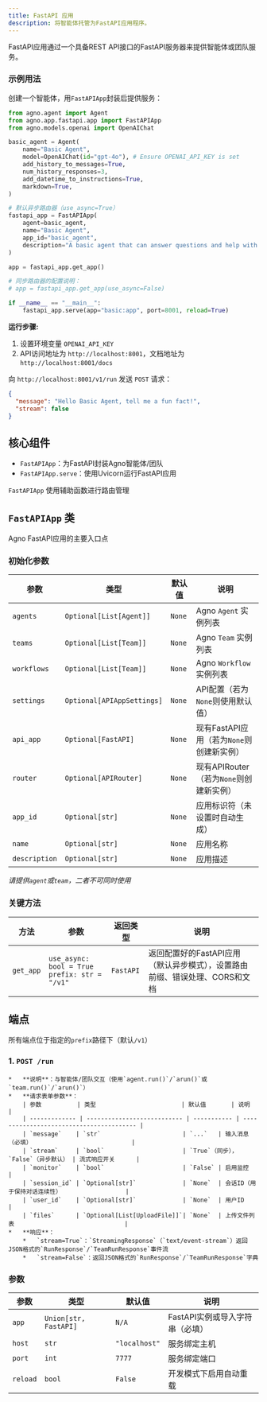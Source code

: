 ```yaml
---
title: FastAPI 应用
description: 将智能体托管为FastAPI应用程序。
---
```

FastAPI应用通过一个具备REST API接口的FastAPI服务器来提供智能体或团队服务。

### 示例用法

创建一个智能体，用`FastAPIApp`封装后提供服务：

```python
from agno.agent import Agent
from agno.app.fastapi.app import FastAPIApp
from agno.models.openai import OpenAIChat

basic_agent = Agent(
    name="Basic Agent",
    model=OpenAIChat(id="gpt-4o"), # Ensure OPENAI_API_KEY is set
    add_history_to_messages=True,
    num_history_responses=3,
    add_datetime_to_instructions=True,
    markdown=True,
)

# 默认异步路由器（use_async=True）
fastapi_app = FastAPIApp(
    agent=basic_agent,
    name="Basic Agent",
    app_id="basic_agent",
    description="A basic agent that can answer questions and help with tasks.",
)

app = fastapi_app.get_app()

# 同步路由器的配置说明：
# app = fastapi_app.get_app(use_async=False)

if __name__ == "__main__":
    fastapi_app.serve(app="basic:app", port=8001, reload=True)

```

**运行步骤:**

1. 设置环境变量 `OPENAI_API_KEY`  
2. API访问地址为 `http://localhost:8001`，文档地址为 `http://localhost:8001/docs`  

向 `http://localhost:8001/v1/run` 发送 `POST` 请求：
```json
{
  "message": "Hello Basic Agent, tell me a fun fact!",
  "stream": false
}
```

## 核心组件

- `FastAPIApp`：为FastAPI封装Agno智能体/团队  
- `FastAPIApp.serve`：使用Uvicorn运行FastAPI应用  

`FastAPIApp` 使用辅助函数进行路由管理  

## `FastAPIApp` 类  

Agno FastAPI应用的主要入口点  

### 初始化参数  

| 参数         | 类型                      | 默认值       | 说明                                           |
| ------------ | ------------------------- | ----------- | --------------------------------------------- |
| `agents`    | `Optional[List[Agent]]`         | `None`  | Agno `Agent` 实例列表                   |
| `teams`     | `Optional[List[Team]]`          | `None`  | Agno `Team` 实例列表                    |
| `workflows`     | `Optional[List[Team]]`          | `None`  | Agno `Workflow` 实例列表                    |
| `settings` | `Optional[APIAppSettings]`| `None`  | API配置（若为`None`则使用默认值）             |
| `api_app`  | `Optional[FastAPI]`       | `None`  | 现有FastAPI应用（若为`None`则创建新实例）     |
| `router`   | `Optional[APIRouter]`     | `None`  | 现有APIRouter（若为`None`则创建新实例）       |
| `app_id`    | `Optional[str]`           | `None`  | 应用标识符（未设置时自动生成）                           |
| `name`    | `Optional[str]`           | `None`  | 应用名称                                       |
| `description`    | `Optional[str]`           | `None`  | 应用描述                                       |

*请提供`agent`或`team`，二者不可同时使用*

### 关键方法  

| 方法       | 参数                         | 返回类型      | 说明                                                                 |
| ---------- | ---------------------------- | ------------ | ------------------------------------------------------------------- |
| `get_app` | `use_async: bool = True`<br/>`prefix: str = "/v1"` | `FastAPI` | 返回配置好的FastAPI应用（默认异步模式），设置路由前缀、错误处理、CORS和文档 |

## 端点  

所有端点位于指定的`prefix`路径下（默认`/v1`）  

### 1. `POST /run`  
    *   **说明**：与智能体/团队交互（使用`agent.run()`/`arun()`或`team.run()`/`arun()`）  
    *   **请求表单参数**：  
        | 参数          | 类型                        | 默认值       | 说明                                      |
        | ------------- | --------------------------- | ----------- | ---------------------------------------- |
        | `message`    | `str`                       | `...`   | 输入消息（必填）                            |
        | `stream`     | `bool`                      | `True`（同步），`False`（异步默认） | 流式响应开关      |
        | `monitor`    | `bool`                      | `False` | 启用监控                                   |
        | `session_id` | `Optional[str]`             | `None`  | 会话ID（用于保持对话连续性）                  |
        | `user_id`    | `Optional[str]`             | `None`  | 用户ID                                    |
        | `files`      | `Optional[List[UploadFile]]`| `None`  | 上传文件列表                               |
    *   **响应**：  
        *   `stream=True`：`StreamingResponse`（`text/event-stream`）返回JSON格式的`RunResponse`/`TeamRunResponse`事件流  
        *   `stream=False`：返回JSON格式的`RunResponse`/`TeamRunResponse`字典  

### 参数  

| 参数          | 类型                | 默认值         | 说明                                          |
| ------------- | ------------------- | ------------- | -------------------------------------------- |
| `app`     | `Union[str, FastAPI]` | `N/A`       | FastAPI实例或导入字符串（必填）                 |
| `host`    | `str`               | `"localhost"` | 服务绑定主机                                  |
| `port`    | `int`               | `7777`      | 服务绑定端口                                  |
| `reload`  | `bool`              | `False`     | 开发模式下启用自动重载                         |